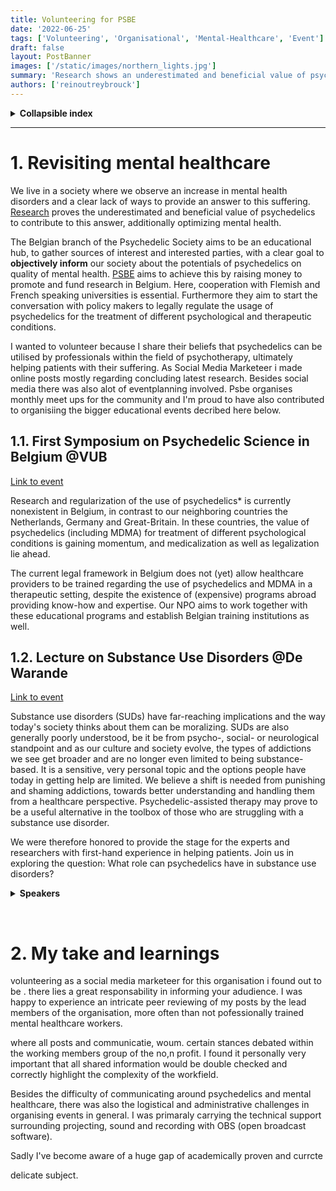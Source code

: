 ```yaml
---
title: Volunteering for PSBE
date: '2022-06-25'
tags: ['Volunteering', 'Organisational', 'Mental-Healthcare', 'Event']
draft: false
layout: PostBanner
images: ['/static/images/northern_lights.jpg']
summary: 'Research shows an underestimated and beneficial value of psychedelic-assisted-therapy, succesfully treating certain mental health disorders. As a volunteer for the Belgian branch of the Psychedelic Society I helped with social media posts and the planning of educational & academic events.'
authors: ['reinoutreybrouck']
---
```


<details>
 <summary><b>Collapsible index</b></summary>

*  [Revisiting mental healthcare](#Summary)
  - 1.1. [Symposium on Psychedelic Science](#Symposium)
  - 1.2. [Evening lecture on Substance Use Disorders](#Lecture)

</details>

***

#  1. <a name='Summary'></a>Revisiting mental healthcare

We live in a society where we observe an increase in mental health disorders and a clear lack of ways to provide an answer to this suffering. 
[Research](https://www.ncbi.nlm.nih.gov/pmc/articles/PMC9553847/) proves the underestimated and beneficial value of psychedelics to contribute to this answer, additionally optimizing mental health.<br/>

The Belgian branch of the Psychedelic Society aims to be an educational hub, to gather sources of interest and interested parties, with a clear goal to **objectively inform** our society about the potentials of psychedelics on quality of mental health.
[PSBE](https://psychedelicsocietybelgium.org/) aims to achieve this by raising money to promote and fund research in Belgium. Here, cooperation with Flemish and French speaking universities is essential. 
Furthermore they aim to start the conversation with policy makers to legally regulate the usage of psychedelics for the treatment of different psychological and therapeutic conditions.

I wanted to volunteer because I share their beliefs that psychedelics can be utilised by professionals within the field of psychotherapy, ultimately helping patients with their suffering. As Social Media Marketeer i made online posts mostly regarding concluding latest research.
Besides social media there was also alot of eventplanning involved. Psbe organises monthly meet ups for the community and I'm proud to have also contributed to organisiing the bigger educational events decribed here below.

##  1.1. <a name='Symposium'></a>First Symposium on Psychedelic Science in Belgium @VUB

[Link to event](https://www.facebook.com/events/994364871265111)

Research and regularization of the use of psychedelics* is currently nonexistent in Belgium, in contrast to our neighboring countries the Netherlands, Germany and Great-Britain.
In these countries, the value of psychedelics (including MDMA) for treatment of different psychological conditions is gaining momentum, and medicalization as well as legalization lie ahead.<br/>

The current legal framework in Belgium does not (yet) allow healthcare providers to be trained regarding the use of psychedelics and MDMA in a therapeutic setting, despite the existence of (expensive) programs abroad providing know-how and expertise. Our NPO aims to work together with these educational programs and establish Belgian training institutions as well.

##  1.2. <a name='Lecture'></a>Lecture on Substance Use Disorders @De Warande

[Link to event](https://www.facebook.com/events/598471025133493)

Substance use disorders (SUDs) have far-reaching implications and the way today's society thinks about them can be moralizing. 
SUDs are also generally poorly understood, be it be from psycho-, social- or neurological standpoint and as our culture and society evolve, the types of addictions we see get broader and are no longer even limited to being substance-based. 
It is a sensitive, very personal topic and the options people have today in getting help are limited. We believe a shift is needed from punishing and shaming addictions, towards better understanding and handling them from a healthcare perspective. 
Psychedelic-assisted therapy may prove to be a useful alternative in the toolbox of those who are struggling with a substance use disorder.

We were therefore honored to provide the stage for the experts and researchers with first-hand experience in helping patients. Join us in exploring the question: What role can psychedelics have in substance use disorders?


<details>
 <summary><b>Speakers</b></summary>

- dr. 𝗕𝗲𝗻 𝗦𝗲𝘀𝘀𝗮 - Chief Medical Officer at Awakn Life Sciences.

- prof. dr. 𝗚𝗲𝗲𝗿𝘁 𝗗𝗼𝗺 – president elect. European Psychiatric Association, prof. UA ‘’Addiction Psychiatry.

- PhD. candidate 𝗟𝗮𝗲𝘁𝗶𝘁𝗶𝗮 𝗩𝗮𝗻𝗱𝗲𝗿𝗶𝗷𝘀𝘁 – Doctoral Student (ULB) presenting her research (PSBE member).

- PSBE Co-founder & President 𝗟𝗲𝗻𝗻𝗮𝗿𝘁 𝗖𝗼𝗸 – Independent Clinical Psychologist.⁣

</details>

⁣<br/>

# 2. My take and learnings

volunteering  as a social media marketeer for this organisation i found out to be . there lies a great responsability in informing your adudience. 
I was happy to experience an intricate peer reviewing of my posts by the lead members of the organisation, more often than not pofessionally trained mental healthcare workers.

where all posts and communicatie, woum. certain stances debated within the working members group of the no,n profit. 
I found it personally very important that all shared information would be double checked and correctly highlight the complexity of the workfield. 

Besides the difficulty of communicating around psychedelics and mental healthcare, there was also the logistical and administrative challenges in organising events in general. I was primaraly carrying the technical support surrounding projecting, sound and recording with OBS (open broadcast software).     

Sadly I've become aware of a huge gap of academically proven  and currcte 

delicate subject. 


